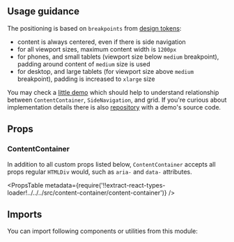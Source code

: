 

<Layout title="Content Container" description="The content container positions the main content on the page depending on the viewport size.">

## Usage guidance

The positioning is based on `breakpoints` from [design tokens](/foundation/design-tokens):

- content is always centered, even if there is side navigation
- for all viewport sizes, maximum content width is `1200px`
- for phones, and small tablets (viewport size below `medium` breakpoint), padding around content of `medium` size is used
- for desktop, and large tablets (for viewport size above `medium` breakpoint), padding is increased to `xlarge` size

You may check a [little demo](https://waffles-grid.surge.sh/) which should help to understand relationship between `ContentContainer`, `SideNavigation`, and grid. If you're curious about implementation details there is also [repository](https://github.com/datacamp-engineering/waffles-demo-grid) with a demo's source code.

## Props

### ContentContainer

In addition to all custom props listed below, `ContentContainer` accepts all props regular `HTMLDiv` would, such as `aria-` and `data-` attributes.

<PropsTable
  metadata={require('!!extract-react-types-loader!../../../src/content-container/content-container')}
/>

## Imports

You can import following components or utilities from this module:

<Imports
  module={ContentContainerExports}
  path="@datacamp/waffles/content-container"
/>

</Layout>
